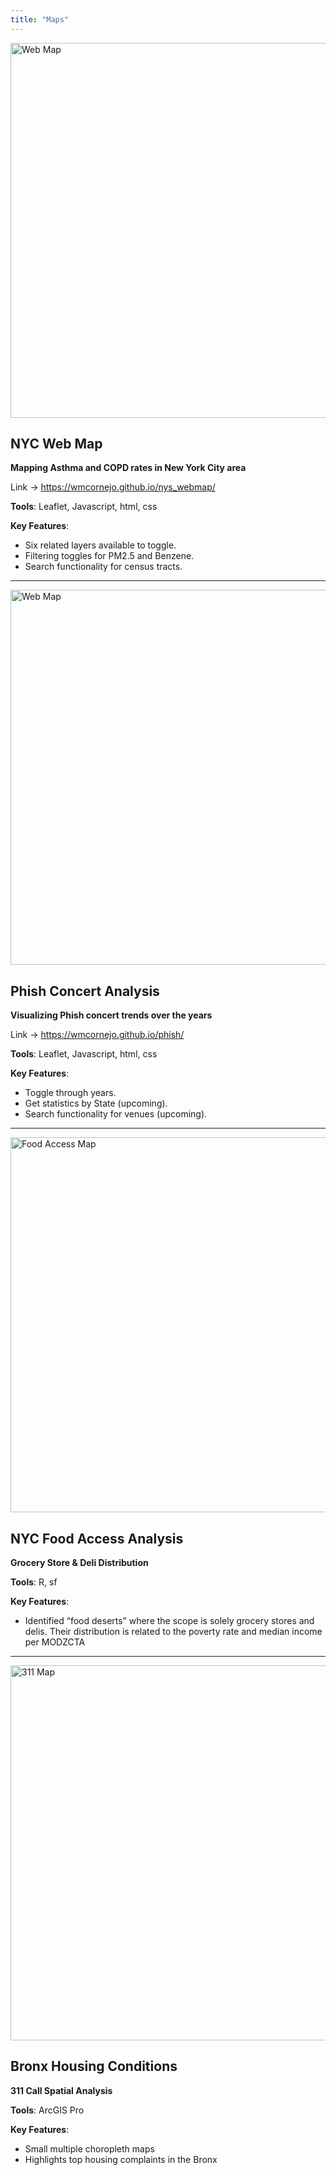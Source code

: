 ```yaml
---
title: "Maps"
---
```



![Web Map](pictures/nys_webmap.png){.rounded .shadow width="600px"}\

## NYC Web Map

**Mapping Asthma and COPD rates in New York City area**


Link -> [https://wmcornejo.github.io/nys_webmap/](https://wmcornejo.github.io/nys_webmap/)

**Tools**: Leaflet, Javascript, html, css

**Key Features**: 


- Six related layers available to toggle.
- Filtering toggles for PM2.5 and Benzene.
- Search functionality for census tracts.


------------------------------------------------------------------------

![Web Map](pictures/phish_sc.png){.rounded .shadow width="600px"}\

## Phish Concert Analysis

**Visualizing Phish concert trends over the years**



Link -> [https://wmcornejo.github.io/phish/](https://wmcornejo.github.io/phish/)


**Tools**: Leaflet, Javascript, html, css

**Key Features**: 


- Toggle through years.
- Get statistics by State (upcoming).
- Search functionality for venues (upcoming).


------------------------------------------------------------------------

![Food Access Map](pictures/fac_income.jpeg){.rounded .shadow width="600px"}\

## NYC Food Access Analysis

**Grocery Store & Deli Distribution**

**Tools**: R, sf

**Key Features**:


- Identified "food deserts" where the scope is solely grocery stores and 
delis. Their distribution is related to the poverty rate and median income per MODZCTA

------------------------------------------------------------------------

![311 Map](pictures/Layout1.jpg){.rounded .shadow width="600px"}\

## Bronx Housing Conditions

**311 Call Spatial Analysis**

**Tools**: ArcGIS Pro

**Key Features**: 

- Small multiple choropleth maps 
- Highlights top housing complaints in the Bronx





